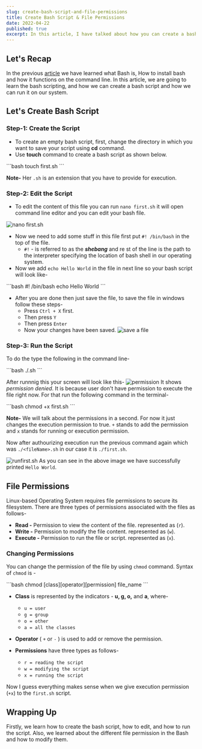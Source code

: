 ```yaml
---
slug: create-bash-script-and-file-permissions
title: Create Bash Script & File Permissions
date: 2022-04-22
published: true
excerpt: In this article, I have talked about how you can create a bash script and what are the permission for the files, and how you can manipulate those permissions.
---
```


## Let's Recap

In the previous [article](/blogs/getting-started-with-bash) we have learned what Bash is, How to install bash and how it functions on the command line. In this article, we are going to learn the bash scripting, and how we can create a bash script and how we can run it on our system.

## Let's Create Bash Script

### Step-1: Create the Script

- To create an empty bash script, first, change the directory in which you want to save your script using **cd** command.
- Use **touch** command to create a bash script as shown below.

<CodeTitle lang="bash" title="bash" />
```bash
touch first.sh
```

**Note-** Her `.sh` is an extension that you have to provide for execution.

### Step-2: Edit the Script

- To edit the content of this file you can run `nano first.sh` it will open command line editor and you can edit your bash file.

![nano first.sh](https://i.imgur.com/bLIZ2se.gif)

- Now we need to add some stuff in this file first put `#! /bin/bash` in the top of the file.
  - `#!` - is referred to as the **_shebang_** and re st of the line is the path to the interpreter specifying the location of bash shell in our operating system.
- Now we add `echo Hello World` in the file in next line so your bash script will look like-

<CodeTitle lang="bash" title="first.sh" />
```bash
#! /bin/bash
echo Hello World
```

- After you are done then just save the file, to save the file in windows follow these steps-
  - Press `Ctrl + X` first.
  - Then press `Y`
  - Then press `Enter`
  - Now your changes have been saved.
    ![save a file](https://i.imgur.com/99B5757.gif)

### Step-3: Run the Script

To do the type the following in the command line-

<CodeTitle lang="bash" title="bash" />
```bash
./<fileName>.sh
```

After runnnig this your screen will look like this-
![permission](https://i.imgur.com/6zQdAwV.gif)
It shows _permission denied_. It is because user don't have permission to execute the file right now. For that run the following command in the terminal-

<CodeTitle lang="bash" title="bash" />
```bash
chmod +x first.sh
```

**Note-** We will talk about the permissions in a second. For now it just changes the execution permission to true. `+` stands to add the permission and `x` stands for running or execution permission.

Now after authourizing execution run the previous command again which was `./<fileName>.sh` in our case it is `./first.sh`.

![runfirst.sh](https://i.imgur.com/GuZTZOU.png)
As you can see in the above image we have successfully printed `Hello World`.

## File Permissions

Linux-based Operating System requires file permissions to secure its filesystem. There are three types of permissions associated with the files as follows-

- **Read -** Permission to view the content of the file. represented as (`r`).
- **Write -** Permission to modify the file content. represented as (`w`).
- **Execute -** Permission to run the file or script. represented as (`x`).

### Changing Permissions

You can change the permission of the file by using `chmod` command. Syntax of `chmod` is -

<CodeTitle lang="bash" title="bash" />
```bash
chmod [class][operator][permission] file_name
```

- **Class** is represented by the indicators - **u, g, o,** and **a**, where-

  - `u = user`
  - `g = group`
  - `o = other`
  - `a = all the classes`

- **Operator** ( `+` or `-` ) is used to add or remove the permission.
- **Permissions** have three types as follows-
  - `r = reading the script`
  - `w = modifying the script`
  - `x = running the script`

Now I guess everything makes sense when we give execution permission (`+x`) to the `first.sh` script.

## Wrapping Up

Firstly, we learn how to create the bash script, how to edit, and how to run the script. Also, we learned about the different file permission in the Bash and how to modify them.
